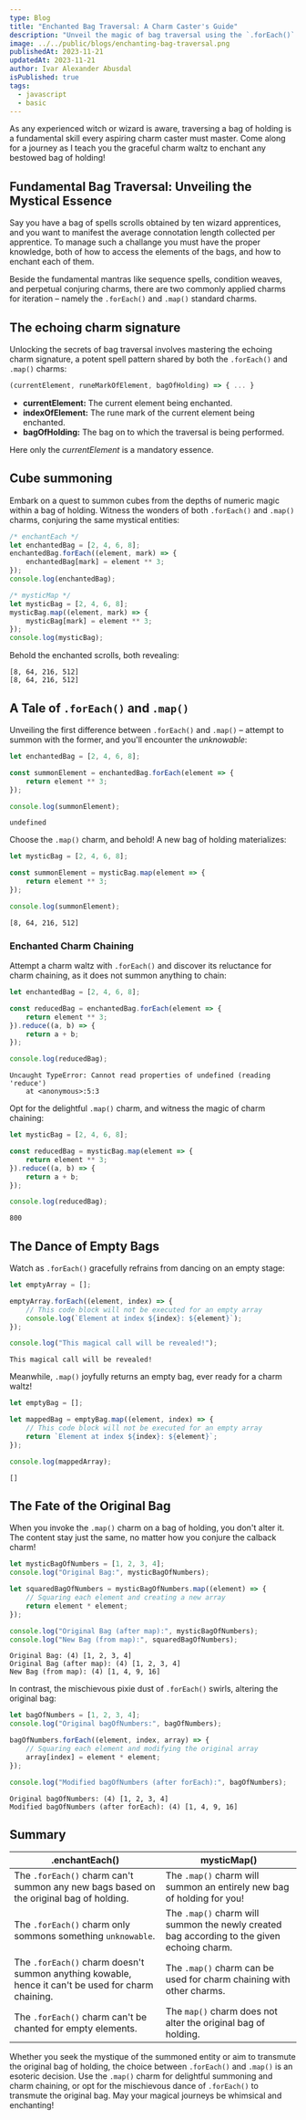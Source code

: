```yaml
---
type: Blog
title: "Enchanted Bag Traversal: A Charm Caster's Guide"
description: "Unveil the magic of bag traversal using the `.forEach()` and `.map()` charms, transmuting their bags of holding."
image: ../../public/blogs/enchanting-bag-traversal.png
publishedAt: 2023-11-21
updatedAt: 2023-11-21
author: Ivar Alexander Abusdal
isPublished: true
tags:
  - javascript
  - basic
---
```

As any experienced witch or wizard is aware, traversing a bag of holding is a fundamental skill every aspiring charm caster must master. Come along for a journey as I teach you the graceful charm waltz to enchant any bestowed bag of holding!

## Fundamental Bag Traversal: Unveiling the Mystical Essence

Say you have a bag of spells scrolls obtained by ten wizard apprentices, and you want to manifest the average connotation length collected per apprentice. To manage such a challange you must have the proper knowledge, both of how to access the elements of the bags, and how to enchant each of them.

Beside the fundamental mantras like sequence spells, condition weaves, and perpetual conjuring charms, there are two commonly applied charms for iteration – namely the `.forEach()` and `.map()` standard charms.

## The echoing charm signature

Unlocking the secrets of bag traversal involves mastering the echoing charm signature, a potent spell pattern shared by both the `.forEach()` and `.map()` charms:

```js title="echoing charm signature"
(currentElement, runeMarkOfElement, bagOfHolding) => { ... }
```

* **currentElement:** The current element being enchanted.
* **indexOfElement:** The rune mark of the current element being enchanted.
* **bagOfHolding:** The bag on to which the traversal is being performed.

Here only the *currentElement* is a mandatory essence.

## Cube summoning

Embark on a quest to summon cubes from the depths of numeric magic within a bag of holding. Witness the wonders of both `.forEach()` and `.map()` charms, conjuring the same mystical entities:

```js title="Assignment"
/* enchantEach */
let enchantedBag = [2, 4, 6, 8];
enchantedBag.forEach((element, mark) => {
	enchantedBag[mark] = element ** 3;
});
console.log(enchantedBag);

/* mysticMap */
let mysticBag = [2, 4, 6, 8];
mysticBag.map((element, mark) => {
	mysticBag[mark] = element ** 3;
});
console.log(mysticBag);
```

Behold the enchanted scrolls, both revealing:

```plaintext title="Output: Assignment"
[8, 64, 216, 512]
[8, 64, 216, 512]
```

## A Tale of `.forEach()` and `.map()`

Unveiling the first difference between `.forEach()` and `.map()` – attempt to summon with the former, and you'll encounter the _unknowable_:

```js title="forEach return"
let enchantedBag = [2, 4, 6, 8];

const summonElement = enchantedBag.forEach(element => {
	return element ** 3;
});

console.log(summonElement);
```

``` plaintext title="Output: forEach return"
undefined
```

Choose the `.map()` charm, and behold! A new bag of holding materializes:

```js title="map return"
let mysticBag = [2, 4, 6, 8];

const summonElement = mysticBag.map(element => {
	return element ** 3;
});

console.log(summonElement);
```

``` plaintext title="Output: map return"
[8, 64, 216, 512]
```

###  Enchanted Charm Chaining

Attempt a charm waltz with `.forEach()` and discover its reluctance for charm chaining, as it does not summon anything to chain:

```js title="forEach chaining"
let enchantedBag = [2, 4, 6, 8];

const reducedBag = enchantedBag.forEach(element => {
	return element ** 3;
}).reduce((a, b) => {
	return a + b;
});

console.log(reducedBag);
```

```error title="forEach chaining error"
Uncaught TypeError: Cannot read properties of undefined (reading 'reduce')
	at <anonymous>:5:3
```

Opt for the delightful `.map()` charm, and witness the magic of charm chaining:

```js title="map chaining"
let mysticBag = [2, 4, 6, 8];

const reducedBag = mysticBag.map(element => {
	return element ** 3;
}).reduce((a, b) => {
	return a + b;
});

console.log(reducedBag);
```

```plaintext title="Output: map chaining"
800
```

## The Dance of Empty Bags

Watch as `.forEach()` gracefully refrains from dancing on an empty stage:

```js title="forEach empty bag"
let emptyArray = [];

emptyArray.forEach((element, index) => {
    // This code block will not be executed for an empty array
    console.log(`Element at index ${index}: ${element}`);
});

console.log("This magical call will be revealed!");
```

```plaintext title="Output: forEach empty"
This magical call will be revealed!
```

Meanwhile, `.map()` joyfully returns an empty bag, ever ready for a charm waltz!

```js title="map empty bag"
let emptyBag = [];

let mappedBag = emptyBag.map((element, index) => {
    // This code block will not be executed for an empty array
    return `Element at index ${index}: ${element}`;
});

console.log(mappedArray);
```

```plaintext title="Output: map empty"
[]
```

##  The Fate of the Original Bag

When you invoke the `.map()` charm on a bag of holding, you don't alter it. The content stay just the same, no matter how you conjure the calback charm!

```js title="non-altering map"
let mysticBagOfNumbers = [1, 2, 3, 4];
console.log("Original Bag:", mysticBagOfNumbers);

let squaredBagOfNumbers = mysticBagOfNumbers.map((element) => {
    // Squaring each element and creating a new array
    return element * element;
});

console.log("Original Bag (after map):", mysticBagOfNumbers);
console.log("New Bag (from map):", squaredBagOfNumbers);
```

```plaintext title="Output: non-altering map"
Original Bag: (4) [1, 2, 3, 4]
Original Bag (after map): (4) [1, 2, 3, 4]
New Bag (from map): (4) [1, 4, 9, 16]
```

In contrast, the mischievous pixie dust of `.forEach()` swirls, altering the original bag:

```js title="non-altering map"
let bagOfNumbers = [1, 2, 3, 4];
console.log("Original bagOfNumbers:", bagOfNumbers);

bagOfNumbers.forEach((element, index, array) => {
    // Squaring each element and modifying the original array
    array[index] = element * element;
});

console.log("Modified bagOfNumbers (after forEach):", bagOfNumbers);
```

```plaintext title="Output: non-altering map"
Original bagOfNumbers: (4) [1, 2, 3, 4]
Modified bagOfNumbers (after forEach): (4) [1, 4, 9, 16]
```

## Summary

| .enchantEach()                                                                                         | mysticMap()                                                                                |
| ------------------------------------------------------------------------------------------------------ | ------------------------------------------------------------------------------------------ |
| The `.forEach()` charm can't summon any new bags based on the original bag of holding.                 | The `.map()` charm will summon an entirely new bag of holding for you!                     |
| The `.forEach()` charm only sommons something `unknowable`.                                            | The `.map()` charm will summon the newly created bag according to the given echoing charm. |
| The `.forEach()` charm doesn't summon anything kowable, hence it can't be used for charm chaining. | The `.map()` charm can be used for charm chaining with other charms.                 |
| The `.forEach()` charm can't be chanted for empty elements.                                         | The `map()` charm does not alter the original bag of holding.                        |

Whether you seek the mystique of the summoned entity or aim to transmute the original bag of holding, the choice between `.forEach()` and `.map()` is an esoteric decision. Use the `.map()` charm for delightful summoning and charm chaining, or opt for the mischievous dance of `.forEach()` to transmute the original bag. May your magical journeys be whimsical and enchanting!
